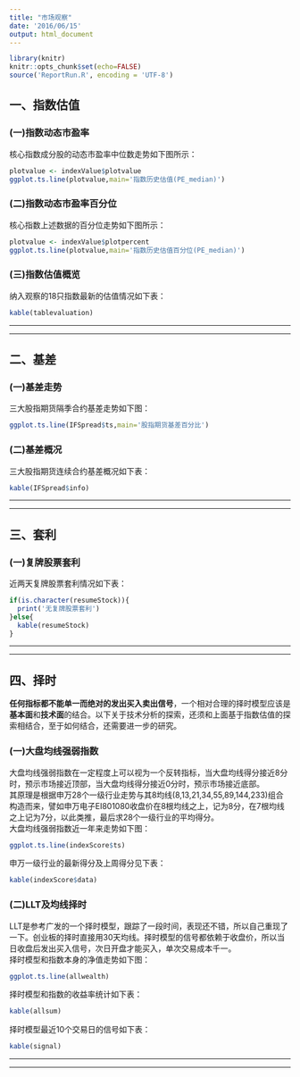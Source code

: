 ```yaml
---
title: "市场观察"
date: '2016/06/15'
output: html_document
---
```


```r
library(knitr)
knitr::opts_chunk$set(echo=FALSE)
source('ReportRun.R', encoding = 'UTF-8')
```


## 一、指数估值
### (一)指数动态市盈率
核心指数成分股的动态市盈率中位数走势如下图所示：

```r
plotvalue <- indexValue$plotvalue
ggplot.ts.line(plotvalue,main='指数历史估值(PE_median)')
```

### (二)指数动态市盈率百分位
核心指数上述数据的百分位走势如下图所示：

```r
plotvalue <- indexValue$plotpercent
ggplot.ts.line(plotvalue,main='指数历史估值百分位(PE_median)')
```

### (三)指数估值概览
纳入观察的18只指数最新的估值情况如下表：
   
```r
kable(tablevaluation)
```


**************************************************************************
    
    
**************************************************************************

## 二、基差
### (一)基差走势
三大股指期货隔季合约基差走势如下图：
   
```r
ggplot.ts.line(IFSpread$ts,main='股指期货基差百分比')
```
  
### (二)基差概况
三大股指期货连续合约基差概况如下表：
    
```r
kable(IFSpread$info)
```


**************************************************************************
    
    
**************************************************************************

## 三、套利
### (一)复牌股票套利
近两天复牌股票套利情况如下表：
    
```r
if(is.character(resumeStock)){
  print('无复牌股票套利')
}else{
  kable(resumeStock)
}

```


**************************************************************************
    
    
**************************************************************************

## 四、择时
   
**任何指标都不能单一而绝对的发出买入卖出信号**，一个相对合理的择时模型应该是**基本面**和**技术面**的结合。以下关于技术分析的探索，还须和上面基于指数估值的探索相结合，至于如何结合，还需要进一步的研究。
   
### (一)大盘均线强弱指数
大盘均线强弱指数在一定程度上可以视为一个反转指标，当大盘均线得分接近8分时，预示市场接近顶部，当大盘均线得分接近0分时，预示市场接近底部。    
其原理是根据申万28个一级行业走势与其8均线(8,13,21,34,55,89,144,233)组合构造而来，譬如申万电子EI801080收盘价在8根均线之上，记为8分，在7根均线之上记为7分，以此类推，最后求28个一级行业的平均得分。   
大盘均线强弱指数近一年来走势如下图： 
    
```r
ggplot.ts.line(indexScore$ts)
```   
   
申万一级行业的最新得分及上周得分见下表：   
   
```r
kable(indexScore$data)
```      
   

### (二)LLT及均线择时
LLT是参考广发的一个择时模型，跟踪了一段时间，表现还不错，所以自己重现了一下。创业板的择时直接用30天均线。择时模型的信号都依赖于收盘价，所以当日收盘后发出买入信号，次日开盘才能买入，单次交易成本千一。   
择时模型和指数本身的净值走势如下图：
```r
ggplot.ts.line(allwealth)
```
   
   
择时模型和指数的收益率统计如下表：
    
```r
kable(allsum)
```

   
择时模型最近10个交易日的信号如下表：

```r
kable(signal)
```  
   
**************************************************************************
    
    
**************************************************************************




